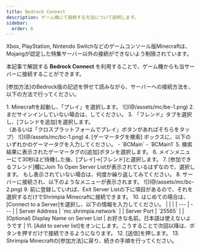 ```yaml
---
title: Bedrock Connect
description: ゲーム機にて接続する方法について説明します。
sidebar:
  order: 6
---
```



Xbox, PlayStation, Nintendo Switchなどのゲームコンソール版Minecraftは、Mojangが認定した特集サーバー以外の接続ができないよう制限されています。

本記事で解説する **Bedrock Connect** を利用することで、ゲーム機からも当サーバーに接続することができます。

[参加方法]のBedrock版の記述を併せて読みながら、サーバーへの接続方法を、以下の方法で行ってください。

<Steps>
  1. Minecraftを起動し、「プレイ」を選択します。
    ![](@/assets/mc/be-1.png)
  2. まだサインインしていない場合は、してください。
  3. 「フレンド」タブを選択し、[フレンドを追加]を選択します。<br/>（あるいは「クロスプラットフォームでプレイ」ボタンがあればそちらをタップ）
    ![](@/assets/mc/bc-1.png)
  4. [ゲーマータグを検索] ボックスに、以下のいずれかのゲーマータグを入力してください。
      - `BCMain`
      - `BCMain1`
  5. 検索結果に表示されたゲーマータグの[追加]ボタンを選択します。
  6. メインメニューにて30秒ほど待機した後、[プレイ]→[フレンド]と選択します。
  7. [参加できるフレンド]欄にJoin To Open Server Listが表示されているはずなので、選択します。
    もし表示されていない場合は、何度か繰り返してみてください。
  8. サーバーに接続され、以下のようなメニューが表示されます。
    ![](@/assets/mc/bc-2.png)
  9. 前に登録していれば、Exit Server Listの下に項目があるので、それを選択するだけでShrimpia Minecraftに接続できます。
  10. はじめての場合は、[Connect to a Server]を選択し、以下の情報を入力してください。
      | | |
      | --- | --- |
      | Server Address | `mc.shrimpia.network` |
      | Server Port | `25565` |
      | (Optional) Display Name on Server List | お好きな名前。日本語は使えないようです |
  11. [Add to server list]をオンにします。こうすることで次回以降は、ボタンを押すだけで接続できるようになります。
  12. [送信]を押します。
  13. Shrimpia Minecraftの[参加方法]に戻り、続きの手順を行ってください。
</Steps>
